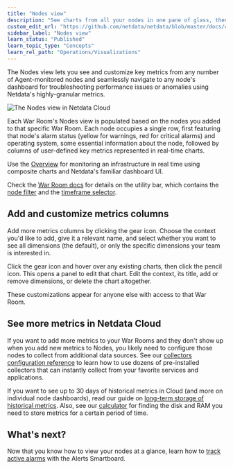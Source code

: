 ```yaml
---
title: "Nodes view"
description: "See charts from all your nodes in one pane of glass, then dive in to embedded dashboards for granular troubleshooting of ongoing issues."
custom_edit_url: "https://github.com/netdata/netdata/blob/master/docs/cloud/visualize/nodes.md"
sidebar_label: "Nodes view"
learn_status: "Published"
learn_topic_type: "Concepts"
learn_rel_path: "Operations/Visualizations"
---
```


The Nodes view lets you see and customize key metrics from any number of Agent-monitored nodes and seamlessly navigate
to any node's dashboard for troubleshooting performance issues or anomalies using Netdata's highly-granular metrics.

![The Nodes view in Netdata
Cloud](https://user-images.githubusercontent.com/1153921/119035218-2eebb700-b964-11eb-8b74-4ec2df0e457c.png)

Each War Room's Nodes view is populated based on the nodes you added to that specific War Room. Each node occupies a
single row, first featuring that node's alarm status (yellow for warnings, red for critical alarms) and operating
system, some essential information about the node, followed by columns of user-defined key metrics represented in
real-time charts.

Use the [Overview](https://github.com/netdata/netdata/blob/master/docs/cloud/visualize/overview.md) for monitoring an infrastructure in real time using
composite charts and Netdata's familiar dashboard UI.

Check the [War Room docs](https://github.com/netdata/netdata/blob/master/docs/cloud/war-rooms.md) for details on the utility bar, which contains the [node
filter](https://github.com/netdata/netdata/blob/master/docs/cloud/war-rooms.md#node-filter) and the [timeframe
selector](https://github.com/netdata/netdata/blob/master/docs/cloud/war-rooms.md#play-pause-force-play-and-timeframe-selector).

## Add and customize metrics columns

Add more metrics columns by clicking the gear icon. Choose the context you'd like to add, give it a relevant name, and
select whether you want to see all dimensions (the default), or only the specific dimensions your team is interested in.

Click the gear icon and hover over any existing charts, then click the pencil icon. This opens a panel to
edit that chart. Edit the context, its title, add or remove dimensions, or delete the chart altogether.

These customizations appear for anyone else with access to that War Room.

## See more metrics in Netdata Cloud

If you want to add more metrics to your War Rooms and they don't show up when you add new metrics to Nodes, you likely
need to configure those nodes to collect from additional data sources. See our [collectors configuration reference](https://github.com/netdata/netdata/blob/master/collectors/REFERENCE.md) 
to learn how to use dozens of pre-installed collectors that can instantly collect from your favorite services and applications.

If you want to see up to 30 days of historical metrics in Cloud (and more on individual node dashboards), read our guide
on [long-term storage of historical metrics](https://github.com/netdata/netdata/blob/master/docs/guides/longer-metrics-storage.md). Also, see our
[calculator](/docs/store/change-metrics-storage#calculate-the-system-resources-RAM-disk-space-needed-to-store-metrics)
for finding the disk and RAM you need to store metrics for a certain period of time.

## What's next?

Now that you know how to view your nodes at a glance, learn how to [track active
alarms](https://github.com/netdata/netdata/blob/master/docs/cloud/alerts-notifications/view-active-alerts.md) with the Alerts Smartboard.
